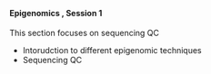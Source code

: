 <br>

#### **Epigenomics , Session 1**

This section focuses on sequencing QC

* Intorudction to different epigenomic techniques
* Sequencing QC